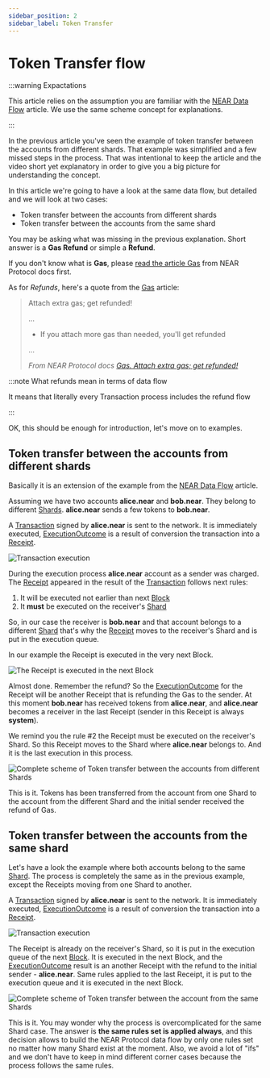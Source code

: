 ```yaml
---
sidebar_position: 2
sidebar_label: Token Transfer
---
```


# Token Transfer flow

:::warning Expactations

This article relies on the assumption you are familiar with the [NEAR Data Flow](./near-data-flow.mdx) article. We use the same scheme concept for explanations.

:::

In the previous article you've seen the example of token transfer between the accounts from different shards. That example was simplified and a few missed steps in the process. That was intentional to keep the article and the video short yet explanatory in order to give you a big picture for understanding the concept.

In this article we're going to have a look at the same data flow, but detailed and we will look at two cases:

- Token transfer between the accounts from different shards
- Token transfer between the accounts from the same shard

You may be asking what was missing in the previous explanation. Short answer is a **Gas Refund** or simple a **Refund**.

If you don't know what is **Gas**, please [read the article Gas](https://docs.near.org/docs/concepts/gas) from NEAR Protocol docs first.

As for *Refunds*, here's a quote from the [Gas](https://docs.near.org/docs/concepts/gas) article:

> Attach extra gas; get refunded!
>
> ...
>
> - If you attach more gas than needed, you'll get refunded
>
> ...
>
> *From NEAR Protocol docs [Gas. Attach extra gas; get refunded!](https://docs.near.org/docs/concepts/gas#attach-extra-gas-get-refunded)*


:::note What refunds mean in terms of data flow

It means that literally every Transaction process includes the refund flow

:::

OK, this should be enough for introduction, let's move on to examples.


## Token transfer between the accounts from different shards

Basically it is an extension of the example from the [NEAR Data Flow](./near-data-flow.mdx) article.

Assuming we have two accounts **alice.near** and **bob.near**. They belong to different [Shards](../structures/shard.mdx). **alice.near** sends a few tokens to **bob.near**.

A [Transaction](../structures/transaction.mdx) signed by **alice.near** is sent to the network. It is immediately executed, [ExecutionOutcome](../structures/execution_outcome.mdx) is a result of conversion the transaction into a [Receipt](../structures/receipt.mdx).

![Transaction execution](/docs/flow/03-tx-outcome-receipt.png)

During the execution process **alice.near** account as a sender was charged. The [Receipt](../structures/receipt.mdx) appeared in the result of the [Transaction](../structures/transaction.mdx) follows next rules:

1. It will be executed not earlier than next [Block](../structures/block.mdx)
2. It **must** be executed on the receiver's [Shard](../structures/shard.mdx)

So, in our case the receiver is **bob.near** and that account belongs to a different [Shard](../structures/shard.mdx) that's why the [Receipt](../structures/receipt.mdx) moves to the receiver's Shard and is put in the execution queue.

In our example the Receipt is executed in the very next Block.

![The Receipt is executed in the next Block](/docs/flow/04-send-nears-flow.png)

Almost done. Remember the refund? So the [ExecutionOutcome](../structures/execution_outcome.mdx) for the Receipt will be another Receipt that is refunding the Gas to the sender. At this moment **bob.near** has received tokens from **alice.near**, and **alice.near** becomes a receiver in the last Receipt (sender in this Receipt is always **system**).

We remind you the rule #2 the Receipt must be executed on the receiver's Shard. So this Receipt moves to the Shard where **alice.near** belongs to. And it is the last execution in this process.

![Complete scheme of Token transfer between the accounts from different Shards](/docs/flow-token-transfer/01-diff-shards-complete.png)

This is it. Tokens has been transferred from the account from one Shard to the account from the different Shard and the initial sender received the refund of Gas.


## Token transfer between the accounts from the same shard

Let's have a look the example where both accounts belong to the same [Shard](../structures/shard.mdx). The process is completely the same as in the previous example, except the Receipts moving from one Shard to another.

A [Transaction](../structures/transaction.mdx) signed by **alice.near** is sent to the network. It is immediately executed, [ExecutionOutcome](../structures/execution_outcome.mdx) is a result of conversion the transaction into a [Receipt](../structures/receipt.mdx).

![Transaction execution](/docs/flow/03-tx-outcome-receipt.png)

The Receipt is already on the receiver's Shard, so it is put in the execution queue of the next [Block](../structures/block.mdx). It is executed in the next Block, and the [ExecutionOutcome](../structures/execution_outcome.mdx) result is an another Receipt with the refund to the initial sender - **alice.near**. Same rules applied to the last Receipt, it is put to the execution queue and it is executed in the next Block.

![Complete scheme of Token transfer between the account from the same Shards](/docs/flow-token-transfer/02-same-shard-complete.png)

This is it. You may wonder why the process is overcomplicated for the same Shard case. The answer is **the same rules set is applied always**, and this decision allows to build the NEAR Protocol data flow by only one rules set no matter how many Shard exist at the moment. Also, we avoid a lot of "ifs" and we don't have to keep in mind different corner cases because the process follows the same rules.

